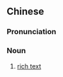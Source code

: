 ==Chinese==
{{zh-forms|type=12}}

===Pronunciation===
{{zh-pron
|m=fùwénzì
|c=fu3 man4 zi6
|cat=n
}}

===Noun===
{{zh-noun}}

# [[rich text]]

{{zh-cat|Computing}}